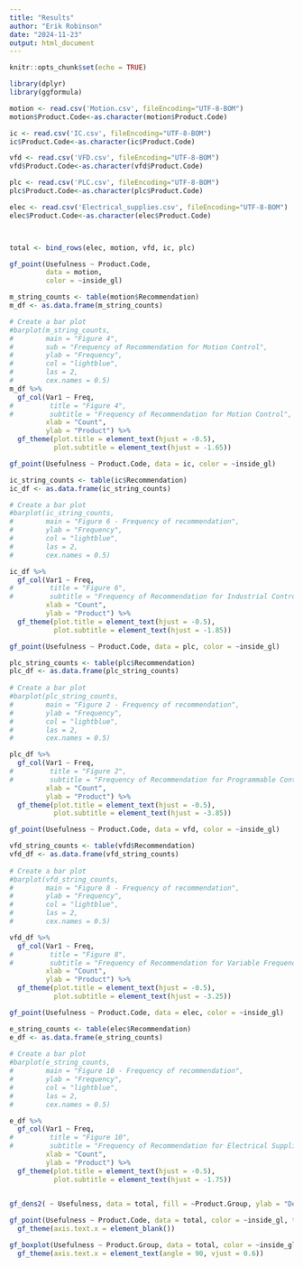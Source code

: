 ---
title: "Results"
author: "Erik Robinson"
date: "2024-11-23"
output: html_document
---

```{r setup, include=FALSE}
knitr::opts_chunk$set(echo = TRUE)
```

```{r}

library(dplyr)
library(ggformula)

motion <- read.csv('Motion.csv', fileEncoding="UTF-8-BOM")
motion$Product.Code<-as.character(motion$Product.Code)

ic <- read.csv('IC.csv', fileEncoding="UTF-8-BOM")
ic$Product.Code<-as.character(ic$Product.Code)

vfd <- read.csv('VFD.csv', fileEncoding="UTF-8-BOM")
vfd$Product.Code<-as.character(vfd$Product.Code)

plc <- read.csv('PLC.csv', fileEncoding="UTF-8-BOM")
plc$Product.Code<-as.character(plc$Product.Code)

elec <- read.csv('Electrical_supplies.csv', fileEncoding="UTF-8-BOM")
elec$Product.Code<-as.character(elec$Product.Code)



total <- bind_rows(elec, motion, vfd, ic, plc)

```


```{r}

gf_point(Usefulness ~ Product.Code,
         data = motion,
         color = ~inside_gl)

m_string_counts <- table(motion$Recommendation)
m_df <- as.data.frame(m_string_counts) 

# Create a bar plot 
#barplot(m_string_counts,  
#        main = "Figure 4",
#        sub = "Frequency of Recommendation for Motion Control",
#        ylab = "Frequency",  
#        col = "lightblue",  
#        las = 2,
#        cex.names = 0.5) 
m_df %>%
  gf_col(Var1 ~ Freq, 
#         title = "Figure 4", 
#         subtitle = "Frequency of Recommendation for Motion Control",
         xlab = "Count",
         ylab = "Product") %>%
  gf_theme(plot.title = element_text(hjust = -0.5),
           plot.subtitle = element_text(hjust = -1.65))

```
```{r}

gf_point(Usefulness ~ Product.Code, data = ic, color = ~inside_gl)

ic_string_counts <- table(ic$Recommendation) 
ic_df <- as.data.frame(ic_string_counts) 

# Create a bar plot 
#barplot(ic_string_counts,  
#        main = "Figure 6 - Frequency of recommendation",  
#        ylab = "Frequency",  
#        col = "lightblue",  
#        las = 2,
#        cex.names = 0.5) 

ic_df %>%
  gf_col(Var1 ~ Freq, 
#         title = "Figure 6", 
#         subtitle = "Frequency of Recommendation for Industrial Controls",
         xlab = "Count",
         ylab = "Product") %>%
  gf_theme(plot.title = element_text(hjust = -0.5),
           plot.subtitle = element_text(hjust = -1.85))

```



```{r}

gf_point(Usefulness ~ Product.Code, data = plc, color = ~inside_gl)

plc_string_counts <- table(plc$Recommendation) 
plc_df <- as.data.frame(plc_string_counts) 
 
# Create a bar plot 
#barplot(plc_string_counts,  
#        main = "Figure 2 - Frequency of recommendation",  
#        ylab = "Frequency",  
#        col = "lightblue",  
#        las = 2,
#        cex.names = 0.5) 

plc_df %>%
  gf_col(Var1 ~ Freq, 
#         title = "Figure 2", 
#         subtitle = "Frequency of Recommendation for Programmable Controllers",
         xlab = "Count",
         ylab = "Product") %>%
  gf_theme(plot.title = element_text(hjust = -0.5),
           plot.subtitle = element_text(hjust = -3.85))

```


```{r}

gf_point(Usefulness ~ Product.Code, data = vfd, color = ~inside_gl)

vfd_string_counts <- table(vfd$Recommendation) 
vfd_df <- as.data.frame(vfd_string_counts) 
 
# Create a bar plot 
#barplot(vfd_string_counts,  
#        main = "Figure 8 - Frequency of recommendation",  
#        ylab = "Frequency",  
#        col = "lightblue",  
#        las = 2,
#        cex.names = 0.5) 

vfd_df %>%
  gf_col(Var1 ~ Freq, 
#         title = "Figure 8", 
#         subtitle = "Frequency of Recommendation for Variable Frequency Drives",
         xlab = "Count",
         ylab = "Product") %>%
  gf_theme(plot.title = element_text(hjust = -0.5),
           plot.subtitle = element_text(hjust = -3.25))

```


```{r}

gf_point(Usefulness ~ Product.Code, data = elec, color = ~inside_gl)

e_string_counts <- table(elec$Recommendation) 
e_df <- as.data.frame(e_string_counts) 
 
# Create a bar plot 
#barplot(e_string_counts,  
#        main = "Figure 10 - Frequency of recommendation",  
#        ylab = "Frequency",  
#        col = "lightblue",  
#        las = 2,
#        cex.names = 0.5) 

e_df %>%
  gf_col(Var1 ~ Freq, 
#         title = "Figure 10", 
#         subtitle = "Frequency of Recommendation for Electrical Supplies",
         xlab = "Count",
         ylab = "Product") %>%
  gf_theme(plot.title = element_text(hjust = -0.5),
           plot.subtitle = element_text(hjust = -1.75))
  

```


```{r}

gf_dens2( ~ Usefulness, data = total, fill = ~Product.Group, ylab = "Density")

gf_point(Usefulness ~ Product.Code, data = total, color = ~inside_gl, title = "Figure 11", subtitle = "Total Recommender System Effectiveness", xlab = "Product") %>%
  gf_theme(axis.text.x = element_blank())

gf_boxplot(Usefulness ~ Product.Group, data = total, color = ~inside_gl, position = "dodge") %>% 
  gf_theme(axis.text.x = element_text(angle = 90, vjust = 0.6))

```


